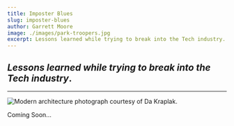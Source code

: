 ```yaml
---
title: Imposter Blues
slug: imposter-blues
author: Garrett Moore
image: ./images/park-troopers.jpg
excerpt: Lessons learned while trying to break into the Tech industry.
---
```

## *Lessons learned while trying to break into the Tech industry*.

***

![Modern architecture photograph courtesy of Da Kraplak.](./images/park-troopers.jpg)

Coming Soon...
<!-- *** 
The decision to finally start writing a blog came after an embarassingly long time 
spent debating whether or not I had any authority to do so. While I'm still not 
entirely convinced that I do, I've come to realize the extent to which *imposter syndrome* 
really seeps into every crevice of our lives when we decide to undergo a massive 
change. Now, I know what you're thinking, "Is this going to be just like the million 
articles on this very subject I've seen on Medium?" - and to be honest, it partly is. 
It is also my own personal experience, which I selfishly hope by outlining here can at 
the very least help ease some of my own anxiety about putting myself out there.

My background, similar to many I know - primarily consisted of working an assortment of 
jobs in order to support my passion for music and travelling. Which, don't get me wrong, 
was great - *for a while*. Writing code had been kind of a secret hobby of mine for a 
few years (alongside some youth experience making really bad GeoCities sites) - and I
finally decided to make the jump and **go hard** towards making this my career. I 
spent a couple of years working on programming in between work, and playing shows - until 
I felt the push and decided to leave my job, and enroll in **General Assembly's** Software
Engineering Immersive program. -->


